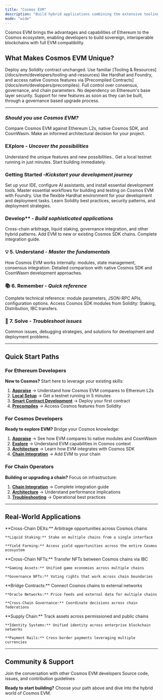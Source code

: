 ```yaml
---
title: "Cosmos EVM"
description: "Build hybrid applications combining the extensive tooling and familiar interface of EVM with a fully modular framework, designed for builders."
mode: "wide"
---
```


Cosmos EVM brings the advantages and capabilities of Ethereum to the Cosmos ecosystem, enabling developers to build sovereign, interoperable blockchains with full EVM compatibility.

## What Makes Cosmos EVM Unique?

<CardGroup cols={2}>
  <Card title="Ethereum-Compatible" icon="ethereum" color="#627EEA">
    Deploy any Solidity contract unchanged. Use familiar [Tooling & Resources](/docs/evm/developers/tooling-and-resources) like Hardhat and Foundry, and access native Cosmos features via [Precompiled Contracts](/docs/evm/developers/precompiles).
  </Card>
  <Card title="Sovereign Chain" icon="crown" color="#22E2A8">
    Full control over consensus, governance, and chain parameters. No dependency on Ethereum's base layer security.
  </Card>
  <Card title="Forward-Compatible" icon="trending-up" color="#FF5628">
    Support for new features as soon as they can be built, through a governance based upgrade process.
  </Card>
</CardGroup>

---

### *Should you use Cosmos EVM?*

<Card title="Weigh Your Options" href="/docs/evm/developers/appraise" icon="scale-balanced">
  Compare Cosmos EVM against Ethereum L2s, native Cosmos SDK, and CosmWasm. Make an informed architectural decision for your project.
</Card>

### **EXplore** - *Uncover the possibilities*

<CardGroup cols={2}>
  <Card title="Capabilities Overview" href="/docs/evm/developers/explore" icon="compass">
    Understand the unique features and new possibilities..
  </Card>
  <Card title="Local Setup" href="/docs/evm/developers/local-setup" icon="play">
    Get a local testnet running in just minutes. Start building immediately.
  </Card>
</CardGroup>

### **Getting Started** -*Kickstart your development journey*

<CardGroup cols={2}>
  <Card title="Development Environment" href="/docs/evm/developers/development-environment" icon="code">
    Set up your IDE, configure AI assistants, and install essential development tools.
  </Card>
  <Card title="Foundry Guide" href="/docs/evm/developers/tooling-and-resources/foundry-guide" icon="hammer">
    Master essential workflows for building and testing on Cosmos EVM with Foundry.
  </Card>
  <Card title="Hardhat Guide" href="/docs/evm/developers/tooling-and-resources/hardhat-guide" icon="wrench">
    Use the flexible Hardhat environment for your development and deployment tasks.
  </Card>
  <Card title="Smart Contract Development" href="/docs/evm/developers/smart-contract-development" icon="file-code">
    Learn Solidity best practices, security patterns, and deployment strategies.
  </Card>
</CardGroup>

### Develop** - *Build sophisticated applications*

<CardGroup cols={2}>
  <Card title="Advanced Patterns" href="/docs/evm/developers/advanced-patterns" icon="puzzle">
    Cross-chain arbitrage, liquid staking, governance integration, and other hybrid patterns.
  </Card>
  <Card title="Chain Integration" href="/docs/evm/developers/chain-integration" icon="link">
    Add EVM to new or existing Cosmos SDK chains. Complete integration guide.
  </Card>
</CardGroup>

### 💡 **5. Understand** - *Master the fundamentals*

<CardGroup cols={2}>
  <Card title="Architecture Deep Dive" href="/docs/evm/developers/architecture" icon="cpu">
    How Cosmos EVM works internally: modules, state management, consensus integration.
  </Card>
  <Card title="Cosmos Comparisons" href="/docs/evm/developers/cosmos-comparisons" icon="git-compare">
    Detailed comparison with native Cosmos SDK and CosmWasm development approaches.
  </Card>
</CardGroup>

### 📚 **6. Remember** - *Quick reference*

<CardGroup cols={2}>
  <Card title="API Reference" href="/docs/evm/developers/reference" icon="book-open">
    Complete technical reference: module parameters, JSON-RPC APIs, configuration options.
  </Card>
  <Card title="Precompiled Contracts" href="/docs/evm/developers/precompiles" icon="box">
    Access Cosmos SDK modules from Solidity: Staking, Distribution, IBC transfers.
  </Card>
</CardGroup>

### 🐛 **7. Solve** - *Troubleshoot issues*

<Card title="Troubleshooting Guide" href="/docs/evm/developers/troubleshoot" icon="bug">
  Common issues, debugging strategies, and solutions for development and deployment problems.
</Card>

---

## Quick Start Paths

### For Ethereum Developers

**New to Cosmos?** Start here to leverage your existing skills:

1. **[Appraise](/docs/evm/developers/appraise)** → Understand how Cosmos EVM compares to Ethereum L2s
2. **[Local Setup](/docs/evm/developers/local-setup)** → Get a testnet running in 5 minutes
3. **[Smart Contract Development](/docs/evm/developers/smart-contract-development)** → Deploy your first contract
4. **[Precompiles](/docs/evm/developers/precompiles)** → Access Cosmos features from Solidity

### For Cosmos Developers

**Ready to explore EVM?** Bridge your Cosmos knowledge:

1. **[Appraise](/docs/evm/developers/appraise)** → See how EVM compares to native modules and CosmWasm
2. **[Explore](/docs/evm/developers/explore)** → Understand EVM capabilities in Cosmos context
3. **[Architecture](/docs/evm/developers/architecture)** → Learn how EVM integrates with Cosmos SDK
4. **[Chain Integration](/docs/evm/developers/chain-integration)** → Add EVM to your chain

### For Chain Operators

**Building or upgrading a chain?** Focus on infrastructure:

1. **[Chain Integration](/docs/evm/developers/chain-integration)** → Complete integration guide
2. **[Architecture](/docs/evm/developers/architecture)** → Understand performance implications
3. **[Troubleshooting](/docs/evm/developers/troubleshoot)** → Operational best practices

---

## Real-World Applications

<CardGroup cols={2}>
  <Card title="DeFi with IBC" icon="chart-line">
    **Cross-Chain DEXs:** Arbitrage opportunities across Cosmos chains

    **Liquid Staking:** Stake on multiple chains from a single interface

    **Yield Farming:** Access yield opportunities across the entire Cosmos ecosystem
  </Card>

  <Card title="NFTs & Gaming" icon="image">
    **Cross-Chain NFTs:** Transfer NFTs between Cosmos chains via IBC

    **Gaming Assets:** Unified game economies across multiple chains

    **Governance NFTs:** Voting rights that work across chain boundaries
  </Card>

  <Card title="Infrastructure" icon="server">
    **Bridge Contracts:** Connect Cosmos chains to external networks

    **Oracle Networks:** Price feeds and external data for multiple chains

    **Cross-Chain Governance:** Coordinate decisions across chain federations
  </Card>

  <Card title="Enterprise Solutions" icon="building">
    **Supply Chain:** Track assets across permissioned and public chains

    **Identity Systems:** Unified identity across enterprise blockchain networks

    **Payment Rails:** Cross-border payments leveraging multiple currencies
  </Card>
</CardGroup>

---

## Community & Support

<CardGroup cols={2}>
  <Card title="Developer Discord" icon="discord" href="https://discord.gg/cosmosnetwork">
    Join the conversation with other Cosmos EVM developers
  </Card>
  <Card title="GitHub Repository" icon="github" href="https://github.com/cosmos/evm">
    Source code, issues, and contribution guidelines
  </Card>
</CardGroup>

**Ready to start building?** Choose your path above and dive into the hybrid world of Cosmos EVM.